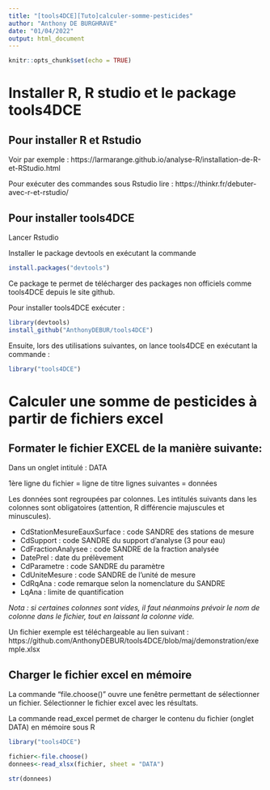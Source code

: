 ```yaml
---
title: "[tools4DCE][Tuto]calculer-somme-pesticides"
author: "Anthony DE BURGHRAVE"
date: "01/04/2022"
output: html_document
---
```


```r
knitr::opts_chunk$set(echo = TRUE)
```

# Installer R, R studio et le package tools4DCE
## Pour installer R et Rstudio
Voir par exemple : https://larmarange.github.io/analyse-R/installation-de-R-et-RStudio.html

Pour exécuter des commandes sous Rstudio lire : https://thinkr.fr/debuter-avec-r-et-rstudio/

## Pour installer tools4DCE
Lancer Rstudio

Installer le package devtools en exécutant la commande
```r
install.packages("devtools")
```

Ce package te permet de télécharger des packages non officiels comme tools4DCE depuis le site github.

Pour installer tools4DCE exécuter :
```r
library(devtools)
install_github("AnthonyDEBUR/tools4DCE")
```

Ensuite, lors des utilisations suivantes, on lance tools4DCE en exécutant la commande :
```r
library("tools4DCE")
```

# Calculer une somme de pesticides à partir de fichiers excel
## Formater le fichier EXCEL de la manière suivante:

Dans un onglet intitulé : DATA

1ère ligne du fichier = ligne de titre
lignes suivantes = données

Les données sont regroupées par colonnes. 
Les intitulés suivants dans les colonnes sont obligatoires (attention, R différencie majuscules et minuscules).

- CdStationMesureEauxSurface : code SANDRE des stations de mesure
- CdSupport : code SANDRE du support d'analyse (3 pour eau)
- CdFractionAnalysee : code SANDRE de la fraction analysée
- DatePrel : date du prélèvement
- CdParametre : code SANDRE du paramètre
- CdUniteMesure : code SANDRE de l'unité de mesure
- CdRqAna : code remarque selon la nomenclature du SANDRE 
- LqAna : limite de quantification

<i>Nota : si certaines colonnes sont vides, il faut néanmoins prévoir le nom de colonne dans le fichier, tout en laissant la colonne vide.</i>

Un fichier exemple est téléchargeable au lien suivant : https://github.com/AnthonyDEBUR/tools4DCE/blob/maj/demonstration/exemple.xlsx

## Charger le fichier excel en mémoire

La commande "file.choose()" ouvre une fenêtre permettant de sélectionner un fichier. Sélectionner le fichier excel avec les résultats.

La commande read_excel permet de charger le contenu du fichier (onglet DATA) en mémoire sous R

```r
library("tools4DCE")

fichier<-file.choose()
donnees<-read_xlsx(fichier, sheet = "DATA")

str(donnees)

```

